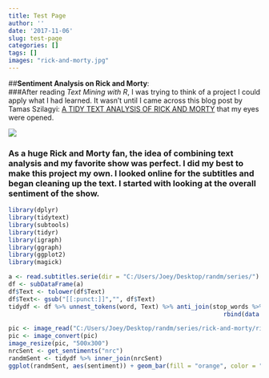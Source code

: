 ```yaml
---
title: Test Page
author: ''
date: '2017-11-06'
slug: test-page
categories: []
tags: []
images: "rick-and-morty.jpg"
---
```



##**Sentiment Analysis on Rick and Morty**:  
###After reading *Text Mining with R*, I was trying to think of a project I could apply what I had learned. It wasn't until I came across this blog post by Tamas Szilagyi: [A TIDY TEXT ANALYSIS OF RICK AND MORTY](http://tamaszilagyi.com/blog/a-tidy-text-analysis-of-rick-and-morty/)  that my eyes were opened. 
<div style="width:300px; height=200px">
![](rick-and-morty.jpg)
</div>
  
### As a huge Rick and Morty fan, the idea of combining text analysis and my favorite show was perfect. I did my best to make this project my own. I looked online for the subtitles and began cleaning up the text. I started with looking at the overall sentiment of the show.  
```r
library(dplyr) 
library(tidytext) 
library(subtools) 
library(tidyr)
library(igraph) 
library(ggraph) 
library(ggplot2) 
library(magick)

a <- read.subtitles.serie(dir = "C:/Users/Joey/Desktop/randm/series/")
df <- subDataFrame(a) 
df$Text <- tolower(df$Text) 
df$Text<- gsub("[[:punct:]]","", df$Text)
tidydf <- df %>% unnest_tokens(word, Text) %>% anti_join(stop_words %>% 
                                                            rbind(data.frame(word=c("xhmikosr","www.addic7ed.com","sync","corrections"),lexicon = "custom")))

pic <- image_read("C:/Users/Joey/Desktop/randm/series/rick-and-morty/rick-and-morty.jpg")
pic <- image_convert(pic)
image_resize(pic, "500x300")
nrcSent <- get_sentiments("nrc")
randmSent <- tidydf %>% inner_join(nrcSent)
ggplot(randmSent, aes(sentiment)) + geom_bar(fill = "orange", color = "black")
```    